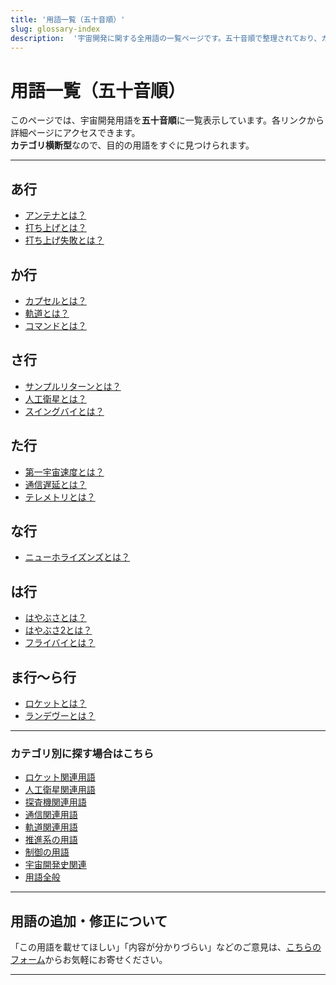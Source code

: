 ```yaml
---
title: '用語一覧（五十音順）'
slug: glossary-index
description:  '宇宙開発に関する全用語の一覧ページです。五十音順で整理されており、カテゴリを横断して検索できます。'
---
```



<Head>
  <script type="application/ld+json">
    {`{
      "@context": "https://schema.org",
      "@type": "DefinedTerm",
      "name": "用語一覧（五十音順）",
      "inDefinedTermSet": "https://www.space-portal.org",
      "termCode": "glossary-index",
      "description": "宇宙開発に関する全用語の一覧ページです。五十音順で整理されており、カテゴリを横断して検索できます。",
      "url": "https://www.space-portal.org/docs/glossary-index"
    }`}
  </script>
</Head>

# 用語一覧（五十音順）

このページでは、宇宙開発用語を**五十音順**に一覧表示しています。各リンクから詳細ページにアクセスできます。  
**カテゴリ横断型**なので、目的の用語をすぐに見つけられます。

---

## あ行

- [アンテナとは？](docs/communication/technology/antenna)
- [打ち上げとは？](docs/rocket/launch/launch)
- [打ち上げ失敗とは？](docs/rocket/launch/launch-failure)

## か行

- [カプセルとは？](docs/explorer/technology/capsule)
- [軌道とは？](docs/orbit/orbit)
- [コマンドとは？](docs/communication/system/command)

## さ行

- [サンプルリターンとは？](docs/explorer/technology/sample-return)
- [人工衛星とは？](docs/satellite/satellite)
- [スイングバイとは？](docs/explorer/technology/swingby)

## た行

- [第一宇宙速度とは？](docs/orbit/mechanics/first-cosmic-velocity)
- [通信遅延とは？](docs/communication/technology/communication-delay)
- [テレメトリとは？](docs/communication/system/telemetry)

## な行

- [ニューホライズンズとは？](docs/explorer/mission/new-horizons)

## は行

- [はやぶさとは？](docs/explorer/mission/hayabusa)
- [はやぶさ2とは？](docs/explorer/mission/hayabusa2)
- [フライバイとは？](docs/explorer/technology/flyby)

## ま行〜ら行

- [ロケットとは？](docs/rocket/rocket)
- [ランデヴーとは？](docs/explorer/technology/rendezvous)

---

### カテゴリ別に探す場合はこちら

- [ロケット関連用語](docs/category/rocket)
- [人工衛星関連用語](docs/category/satellite)
- [探査機関連用語](docs/category/explorer)
- [通信関連用語](docs/category/communication)
- [軌道関連用語](docs/category/orbit)
- [推進系の用語](docs/category/propulsion)
- [制御の用語](docs/category/control)
- [宇宙開発史関連](docs/category/history)
- [用語全般](docs/category/glossary)

---

## 用語の追加・修正について

「この用語を載せてほしい」「内容が分かりづらい」などのご意見は、[こちらのフォーム](/contact)からお気軽にお寄せください。

---
